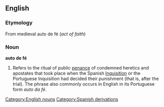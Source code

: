 {{wikipedia}}
==English==

===Etymology===
From medieval {{S.}} auto de fé (''act of faith'')

===Noun===
'''auto de fé'''

# Refers to the ritual of public [[penance]] of condemned heretics and apostates that took place when the Spanish [[inquisition|Inquisition]] or the Portuguese Inquisition had decided their punishment (that is, after the trial). The phrase also commonly occurs in English in its Portuguese form ''auto da fé''.

[[Category:English nouns]]
[[Category:Spanish derivations]]